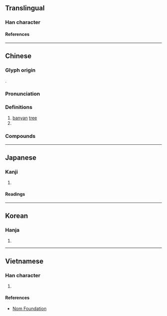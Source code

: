 {{character info/new}}
==Translingual==
{{stroke order|type=animate}}

===Han character===
{{Han char|rn=75|rad=木|as=10|sn=14|four=43968|canj=DJCR|ids=⿰木容}}

====References====
{{Han ref|kx=0543.060|dkj=15228|dj=0930.360|hdz=21270.060|uh=6995}}

----

==Chinese==
{{zh-forms}}

===Glyph origin===
{{Han etym}}
{{Han compound|木|容|ls=psc|c1=s|c2=p}}.

===Pronunciation===
{{zh-pron
|m=róng
|c=jung4
|h=pfs=
|md=sṳ̀ng/ṳ̀ng
|md_note=sṳ̀ng - colloquial; ṳ̀ng - literary
|mn=ml:iông/chhêng/twv:chêng
|mn_note=iông - literary; chhêng/chêng - vernacular
|mn-t=sêng5/iong5
|mn-t_note=sêng5 - vernacular; iong5 - literary
|w=3hhion
|mc=y
|oc=y
|cat=n
}}

===Definitions===
{{zh-hanzi}}

# [[banyan]] [[tree]]
# {{zh-abbrev|榕城|[[Fuzhou]]}}

===Compounds===
{{zh-der|榕城|榕壇問業|榕樹|雀榕|榕仔|榕仔鬚}}

----

==Japanese==

===Kanji===
{{ja-kanji|grade=|rs=木10}}

# {{defn|lang=ja|sort=木10}}

====Readings====
{{ja-readings
|on=よう
|kun=あこう
}}

----

==Korean==

===Hanja===
{{ko-hanja|용}}

# {{defn|lang=ko|sort=木10}}

----

==Vietnamese==

===Han character===
{{vi-readings|rs=木10|reading=dung}}

# {{defn|lang=vi|sort=木10}}

====References====
* [http://nomfoundation.org/common/nom_details.php?codepoint=6995 Nom Foundation]